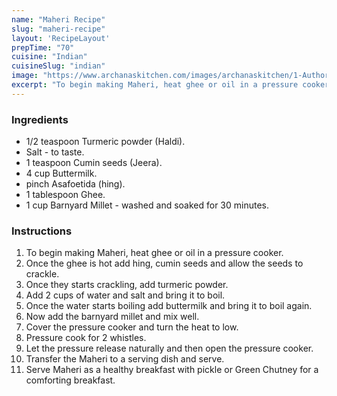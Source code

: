 ---
name: "Maheri Recipe"
slug: "maheri-recipe"
layout: 'RecipeLayout'
prepTime: "70"
cuisine: "Indian"
cuisineSlug: "indian"
image: "https://www.archanaskitchen.com/images/archanaskitchen/1-Author/aarti/Maheri_Recipe.jpg"
excerpt: "To begin making Maheri, heat ghee or oil in a pressure cooker"
---

### Ingredients

- 1/2 teaspoon Turmeric powder (Haldi).
- Salt - to taste.
- 1 teaspoon Cumin seeds (Jeera).
- 4 cup Buttermilk.
- pinch Asafoetida (hing).
- 1 tablespoon Ghee.
- 1 cup Barnyard Millet - washed and soaked for 30 minutes.

### Instructions

1. To begin making Maheri, heat ghee or oil in a pressure cooker.
1. Once the ghee is hot add hing, cumin seeds and allow the seeds to crackle.
1. Once they starts crackling, add turmeric powder.
1. Add 2 cups of water and salt and bring it to boil.
1. Once the water starts boiling add buttermilk and bring it to boil again.
1. Now add the barnyard millet and mix well.
1. Cover the pressure cooker and turn the heat to low.
1. Pressure cook for 2 whistles.
1.  Let the pressure release naturally and then open the pressure cooker.
1. Transfer the Maheri to a serving dish and serve.
1. Serve Maheri as a healthy breakfast with pickle or Green Chutney for a comforting breakfast.
